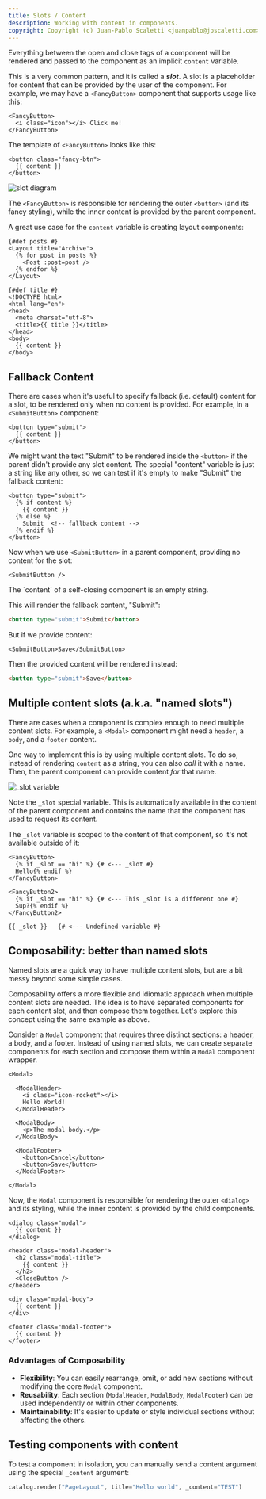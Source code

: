 ```yaml
---
title: Slots / Content
description: Working with content in components.
copyright: Copyright (c) Juan-Pablo Scaletti <juanpablo@jpscaletti.com>
---
```


Everything between the open and close tags of a component will be rendered and passed to the component as an implicit `content` variable.

This is a very common pattern, and it is called a **_slot_**. A slot is a placeholder for content that can be provided by the user of the component. For example, we may have a `<FancyButton>` component that supports usage like this:

```html+jinja
<FancyButton>
  <i class="icon"></i> Click me!
</FancyButton>
```

The template of `<FancyButton>` looks like this:

```html+jinja
<button class="fancy-btn">
  {{ content }}
</button>
```

![slot diagram](/static/img/slots-diagram.png)

The `<FancyButton>` is responsible for rendering the outer `<button>` (and its fancy styling), while the inner content is provided by the parent component.

A great use case for the `content` variable is creating layout components:

```html+jinja title="ArchivePage.jinja"
{#def posts #}
<Layout title="Archive">
  {% for post in posts %}
    <Post :post=post />
  {% endfor %}
</Layout>
```

```html+jinja title="Layout.jinja"
{#def title #}
<!DOCTYPE html>
<html lang="en">
<head>
  <meta charset="utf-8">
  <title>{{ title }}</title>
</head>
<body>
  {{ content }}
</body>
```

## Fallback Content

There are cases when it's useful to specify fallback (i.e. default) content for a slot, to be rendered only when no content is provided. For example, in a `<SubmitButton>` component:

```html+jinja
<button type="submit">
  {{ content }}
</button>
```

We might want the text "Submit" to be rendered inside the `<button>` if the parent didn't provide any slot content. The special "content" variable is just a string like any other, so we can test if it's empty to make "Submit" the fallback content:

```html+jinja
<button type="submit">
  {% if content %}
    {{ content }}
  {% else %}
    Submit  <!-- fallback content -->
  {% endif %}
</button>
```

Now when we use `<SubmitButton>` in a parent component, providing no content for the slot:

```html+jinja
<SubmitButton />
```

<Callout type="info">
The `content` of a self-closing component is an empty string.
</Callout>

This will render the fallback content, "Submit":

```html
<button type="submit">Submit</button>
```

But if we provide content:

```html+jinja
<SubmitButton>Save</SubmitButton>
```

Then the provided content will be rendered instead:

```html
<button type="submit">Save</button>
```


## Multiple content slots (a.k.a. "named slots")

There are cases when a component is complex enough to need multiple content slots. For example, a `<Modal>` component might need a `header`, a `body`, and a `footer` content.

One way to implement this is by using multiple content slots. To do so, instead of rendering `content` as a string, you can also _call_ it with a name. Then, the parent component can provide content _for_ that name.

![_slot variable](/static/img/slots-_slot.png)

Note the `_slot` special variable. This is automatically available in the content of the parent component and contains the name that the component has used to request its content.

The `_slot` variable is scoped to the content of that component, so it's not available outside of it:

```html+jinja hl_lines="2 7 11"
<FancyButton>
  {% if _slot == "hi" %} {# <--- _slot #}
  Hello{% endif %}
</FancyButton>

<FancyButton2>
  {% if _slot == "hi" %} {# <--- This _slot is a different one #}
  Sup?{% endif %}
</FancyButton2>

{{ _slot }}   {# <--- Undefined variable #}
```


## Composability: better than named slots

Named slots are a quick way to have multiple content slots, but are a bit messy beyond some simple cases.

Composability offers a more flexible and idiomatic approach when multiple content slots are needed. The idea is to have separated components for each content slot, and then compose them together. Let's explore this concept using the same example as above.

Consider a `Modal` component that requires three distinct sections: a header, a body, and a footer. Instead of using named slots, we can create separate components for each section and compose them within a `Modal` component wrapper.

```html+jinja
<Modal>

  <ModalHeader>
    <i class="icon-rocket"></i>
    Hello World!
  </ModalHeader>

  <ModalBody>
    <p>The modal body.</p>
  </ModalBody>

  <ModalFooter>
    <button>Cancel</button>
    <button>Save</button>
  </ModalFooter>

</Modal>
```

Now, the `Modal` component is responsible for rendering the outer `<dialog>` and its styling, while the inner content is provided by the child components.

```html+jinja title="Modal.jinja"
<dialog class="modal">
  {{ content }}
</dialog>
```

```html+jinja title="ModalHeader.jinja"
<header class="modal-header">
  <h2 class="modal-title">
    {{ content }}
  </h2>
  <CloseButton />
</header>
```

```html+jinja title="ModalBody.jinja"
<div class="modal-body">
  {{ content }}
</div>
```

```html+jinja title="ModalFooter.jinja"
<footer class="modal-footer">
  {{ content }}
</footer>
```


### Advantages of Composability

- **Flexibility**: You can easily rearrange, omit, or add new sections without modifying the core `Modal` component.
- **Reusability**: Each section (`ModalHeader`, `ModalBody`, `ModalFooter`) can be used independently or within other components.
- **Maintainability**: It's easier to update or style individual sections without affecting the others.


## Testing components with content

To test a component in isolation, you can manually send a content argument using the special `_content` argument:

```python
catalog.render("PageLayout", title="Hello world", _content="TEST")
```

